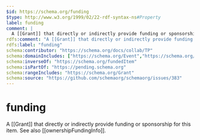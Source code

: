 ```yaml
---
$id: https://schema.org/funding
$type: http://www.w3.org/1999/02/22-rdf-syntax-ns#Property
label: funding
comment: |
  A [[Grant]] that directly or indirectly provide funding or sponsorship for this item. See also [[ownershipFundingInfo]].
rdfs:comment: "A [[Grant]] that directly or indirectly provide funding or sponsorship for this item. See also [[ownershipFundingInfo]]."
rdfs:label: "funding"
schema:contributor: "https://schema.org/docs/collab/TP"
schema:domainIncludes: ["https://schema.org/Event","https://schema.org/Person","https://schema.org/CreativeWork","https://schema.org/Product","https://schema.org/MedicalEntity","https://schema.org/BioChemEntity","https://schema.org/Organization"]
schema:inverseOf: "https://schema.org/fundedItem"
schema:isPartOf: "https://pending.schema.org"
schema:rangeIncludes: "https://schema.org/Grant"
schema:source: "https://github.com/schemaorg/schemaorg/issues/383"
---
```


# funding

A [[Grant]] that directly or indirectly provide funding or sponsorship for this item. See also [[ownershipFundingInfo]].

